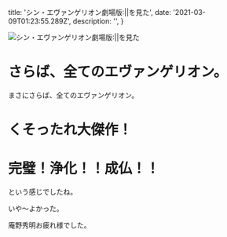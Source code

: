 
  title: 'シン・エヴァンゲリオン劇場版:||を見た',
  date: '2021-03-09T01:23:55.289Z',
  description: '',
}

<img src={eyecatchImage} alt="シン・エヴァンゲリオン劇場版:||を見た" />

# さらば、全てのエヴァンゲリオン。

まさにさらば、全てのエヴァンゲリオン。

# くそったれ大傑作！
# 完璧！浄化！！成仏！！

という感じでしたね。

いや〜よかった。

庵野秀明お疲れ様でした。
